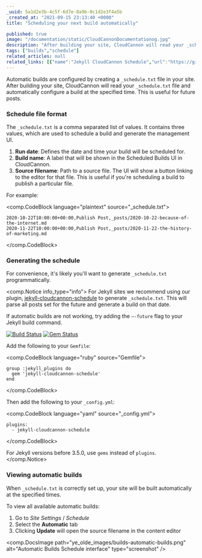```yaml
---
_uuid: 5a1d2e3b-4c5f-6d7e-8a9b-0c1d2e3f4a5b
_created_at: "2021-09-15 23:13:40 +0000"
title: "Scheduling your next build automatically"

published: true
image: "/documentation/static/CloudCannonDocumentationog.jpg"
description: "After building your site, CloudCannon will read your _schedule.txt file and automatically configure a build at the specified time."
tags: ["builds","schedule"]
related_articles: null
related_links: [{"name":"Jekyll CloudCannon Schedule","url":"https://github.com/CloudCannon/jekyll-cloudcannon-schedule"}]
---
```


Automatic builds are configured by creating a `_schedule.txt` file in your site. After building your site, CloudCannon will read your `_schedule.txt` file and automatically configure a build at the specified time. This is useful for future posts.

### Schedule file format


The `_schedule.txt` is a comma separated list of values. It contains three values, which are used to schedule a build and generate the management UI.


1. **Run date**: Defines the date and time your build will be scheduled for.
2. **Build name**: A label that will be shown in the Scheduled Builds UI in CloudCannon.
3. **Source filename**: Path to a source file. The UI will show a button linking to the editor for that file. This is useful if you're scheduling a build to publish a particular file.

For example:

<comp.CodeBlock language="plaintext" source="_schedule.txt">
```
2020-10-22T10:00:00+00:00,Publish Post,_posts/2020-10-22-because-of-the-internet.md
2020-11-22T10:00:00+00:00,Publish Post,_posts/2020-11-22-the-history-of-marketing.md
```
</comp.CodeBlock>

### Generating the schedule
For convenience, it's likely you'll want to generate `_schedule.txt` programmatically.

<comp.Notice info_type="info">
  For Jekyll sites we recommend using our plugin, [jekyll-cloudcannon-schedule](https://github.com/CloudCannon/jekyll-cloudcannon-schedule) to generate `_schedule.txt`. This will parse all posts set for the future and generate a build on that date.

  If automatic builds are not working, try adding the `–-future` flag to your Jekyll build command.

  [![Build Status](https://travis-ci.com/CloudCannon/jekyll-cloudcannon-schedule.svg?branch=master)](https://travis-ci.com/CloudCannon/jekyll-cloudcannon-schedule)
  [![Gem Status](https://badge.fury.io/rb/jekyll-cloudcannon-schedule.svg)](https://badge.fury.io/rb/jekyll-cloudcannon-schedule)

  Add the following to your `Gemfile`\:

  <comp.CodeBlock language="ruby" source="Gemfile">
  ```
  group :jekyll_plugins do
    gem 'jekyll-cloudcannon-schedule'
  end
  ```
  </comp.CodeBlock>

  Then add the following to your `_config.yml`\:

  <comp.CodeBlock language="yaml" source="_config.yml">
  ```
  plugins:
    - jekyll-cloudcannon-schedule
  ```
  </comp.CodeBlock>

  For Jekyll versions before 3.5.0, use `gems` instead of `plugins`.
</comp.Notice>

### Viewing automatic builds
When `_schedule.txt` is correctly set up, your site will be built automatically at the specified times.

To view all available automatic builds:

1. Go to *Site Settings* / *Schedule*
2. Select the **Automatic** tab
3. Clicking **Update** will open the source filename in the content editor

<comp.DocsImage path="ye_olde_images/builds-automatic-builds.png" alt="Automatic Builds Schedule interface" type="screenshot" />
